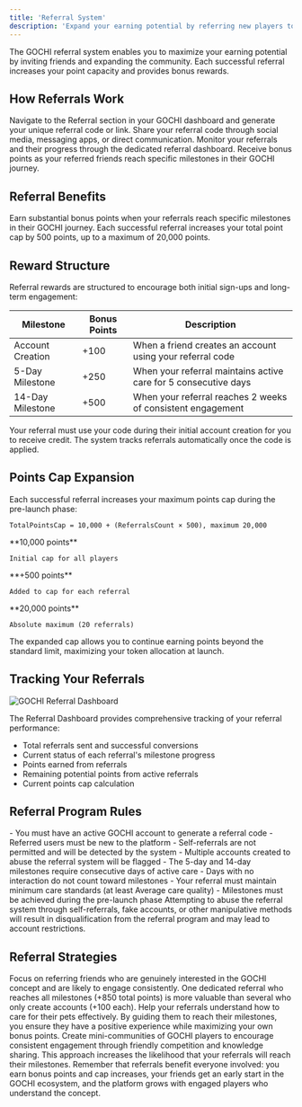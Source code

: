 ```yaml
---
title: 'Referral System'
description: 'Expand your earning potential by referring new players to GOCHI'
---
```


The GOCHI referral system enables you to maximize your earning potential by inviting friends and expanding the community. Each successful referral increases your point capacity and provides bonus rewards.

## How Referrals Work

<Steps>
  <Step title="Generate Your Referral Code">
    Navigate to the Referral section in your GOCHI dashboard and generate your unique referral code or link.
  </Step>
  <Step title="Share With Friends">
    Share your referral code through social media, messaging apps, or direct communication.
  </Step>
  <Step title="Track Referrals">
    Monitor your referrals and their progress through the dedicated referral dashboard.
  </Step>
  <Step title="Earn Rewards">
    Receive bonus points as your referred friends reach specific milestones in their GOCHI journey.
  </Step>
</Steps>

## Referral Benefits

<CardGroup cols={2}>
  <Card title="Bonus Points" icon="coins">
    Earn substantial bonus points when your referrals reach specific milestones in their GOCHI journey.
  </Card>
  <Card title="Increased Points Cap" icon="arrow-up-right-dots">
    Each successful referral increases your total point cap by 500 points, up to a maximum of 20,000 points.
  </Card>
</CardGroup>

## Reward Structure

Referral rewards are structured to encourage both initial sign-ups and long-term engagement:

| Milestone | Bonus Points | Description |
|-----------|--------------|-------------|
| Account Creation | +100 | When a friend creates an account using your referral code |
| 5-Day Milestone | +250 | When your referral maintains active care for 5 consecutive days |
| 14-Day Milestone | +500 | When your referral reaches 2 weeks of consistent engagement |

<Note>
Your referral must use your code during their initial account creation for you to receive credit. The system tracks referrals automatically once the code is applied.
</Note>

## Points Cap Expansion

Each successful referral increases your maximum points cap during the pre-launch phase:

```
TotalPointsCap = 10,000 + (ReferralsCount × 500), maximum 20,000
```

<CardGroup cols={3}>
  <Card title="Base Cap" icon="play">
    **10,000 points**
    
    Initial cap for all players
  </Card>
  <Card title="Per Referral" icon="user-plus">
    **+500 points**
    
    Added to cap for each referral
  </Card>
  <Card title="Maximum Cap" icon="trophy">
    **20,000 points**
    
    Absolute maximum (20 referrals)
  </Card>
</CardGroup>

The expanded cap allows you to continue earning points beyond the standard limit, maximizing your token allocation at launch.

## Tracking Your Referrals

<Frame>
  <img src="/images/ref.png" alt="GOCHI Referral Dashboard" />
</Frame>

The Referral Dashboard provides comprehensive tracking of your referral performance:

- Total referrals sent and successful conversions
- Current status of each referral's milestone progress
- Points earned from referrals
- Remaining potential points from active referrals
- Current points cap calculation

## Referral Program Rules

<AccordionGroup>
  <Accordion title="Eligibility">
    - You must have an active GOCHI account to generate a referral code
    - Referred users must be new to the platform
    - Self-referrals are not permitted and will be detected by the system
    - Multiple accounts created to abuse the referral system will be flagged
  </Accordion>
  
  <Accordion title="Milestone Requirements">
    - The 5-day and 14-day milestones require consecutive days of active care
    - Days with no interaction do not count toward milestones
    - Your referral must maintain minimum care standards (at least Average care quality)
    - Milestones must be achieved during the pre-launch phase
  </Accordion>
</AccordionGroup>

<Warning>
Attempting to abuse the referral system through self-referrals, fake accounts, or other manipulative methods will result in disqualification from the referral program and may lead to account restrictions.
</Warning>

## Referral Strategies

<AccordionGroup>
  <Accordion title="Quality Over Quantity">
    Focus on referring friends who are genuinely interested in the GOCHI concept and are likely to engage consistently. One dedicated referral who reaches all milestones (+850 total points) is more valuable than several who only create accounts (+100 each).
  </Accordion>
  
  <Accordion title="Educational Support">
    Help your referrals understand how to care for their pets effectively. By guiding them to reach their milestones, you ensure they have a positive experience while maximizing your own bonus points.
  </Accordion>
  
  <Accordion title="Community Building">
    Create mini-communities of GOCHI players to encourage consistent engagement through friendly competition and knowledge sharing. This approach increases the likelihood that your referrals will reach their milestones.
  </Accordion>
</AccordionGroup>

<Tip>
Remember that referrals benefit everyone involved: you earn bonus points and cap increases, your friends get an early start in the GOCHI ecosystem, and the platform grows with engaged players who understand the concept.
</Tip>